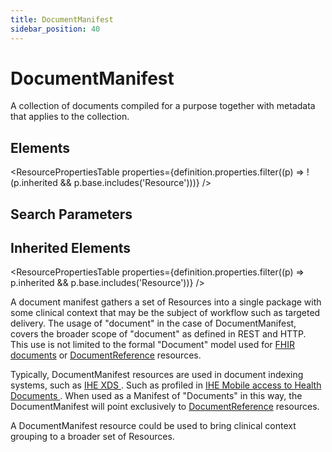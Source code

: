 ```yaml
---
title: DocumentManifest
sidebar_position: 40
---
```



# DocumentManifest

A collection of documents compiled for a purpose together with metadata that applies to the collection.

<Tabs queryString="section">
  <TabItem value="schema" label="Schema" default>

## Elements

<ResourcePropertiesTable
  properties={definition.properties.filter((p) => !(p.inherited && p.base.includes('Resource')))}
/>

## Search Parameters

<SearchParamsTable searchParams={definition.searchParameters} />

## Inherited Elements

<ResourcePropertiesTable properties={definition.properties.filter((p) => p.inherited && p.base.includes('Resource'))} />

  </TabItem>
  <TabItem value="usage" label="Usage">
<div> <a name="scope"></a> <p>  A document manifest gathers a set of Resources  into a single package with some clinical context that may be the subject of workflow such as targeted delivery.  The usage of "document" in the case of <Link to="/docs/api/fhir/resources/documentmanifest">DocumentManifest</Link>, covers the broader scope of "document" as defined in REST and HTTP.  This use is not limited to the formal "Document" model used for <a href="https://www.hl7.org/fhir/documents.html">FHIR documents</a> or <a href="/docs/api/fhir/resources/documentreference">DocumentReference</a> resources. </p> <p> Typically, <Link to="/docs/api/fhir/resources/documentmanifest">DocumentManifest</Link> resources are used in document indexing systems, such as <a href="http://wiki.ihe.net/index.php?title=Cross-Enterprise_Document_Sharing">IHE XDS </a>. Such as profiled in <a href="http://wiki.ihe.net/index.php/Mobile_access_to_Health_Documents_(MHD)">IHE Mobile access to Health Documents </a>. When used as a Manifest of "Documents" in this way, the <Link to="/docs/api/fhir/resources/documentmanifest">DocumentManifest</Link> will point exclusively to <a href="/docs/api/fhir/resources/documentreference">DocumentReference</a> resources. </p> <p> A <Link to="/docs/api/fhir/resources/documentmanifest">DocumentManifest</Link> resource could be used to bring clinical context grouping to a broader set of Resources.</p> </div>
  </TabItem>

</Tabs>
